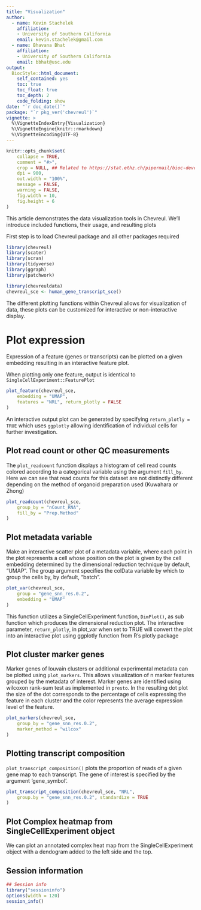 ```yaml
---
title: "Visualization"
author: 
  - name: Kevin Stachelek
    affiliation:
    - University of Southern California   
    email: kevin.stachelek@gmail.com
  - name: Bhavana Bhat
    affiliation:
    - University of Southern California   
    email: bbhat@usc.edu
output: 
  BiocStyle::html_document:
    self_contained: yes
    toc: true
    toc_float: true
    toc_depth: 2
    code_folding: show
date: "`r doc_date()`"
package: "`r pkg_ver('chevreul')`"
vignette: >
  %\VignetteIndexEntry{Visualization}
  %\VignetteEngine{knitr::rmarkdown}
  %\VignetteEncoding{UTF-8}  
---
```


```r
knitr::opts_chunk$set(
    collapse = TRUE,
    comment = "#>",
    crop = NULL, ## Related to https://stat.ethz.ch/pipermail/bioc-devel/2020-April/016656.html
    dpi = 900,
    out.width = "100%",
    message = FALSE,
    warning = FALSE,
    fig.width = 10,
    fig.height = 6
)

```

This article demonstrates the data visualization tools in Chevreul. We'll 
introduce included functions, their usage, and resulting plots 

First step is to load Chevreul package and all other packages required 

```r
library(chevreul)
library(scater)
library(scran)
library(tidyverse)
library(ggraph)
library(patchwork)

library(chevreuldata)
chevreul_sce <- human_gene_transcript_sce()
```


The different plotting functions within Chevreul allows for visualization of 
data, these plots can be customized for interactive or non-interactive display.

# Plot expression 

Expression of a feature (genes or transcripts) can be plotted on a given 
embedding resulting in an interactive feature plot. 

When plotting only one feature, output is identical to 
`SingleCellExperiment::FeaturePlot` 
 
```r
plot_feature(chevreul_sce,
    embedding = "UMAP",
    features = "NRL", return_plotly = FALSE
)
```


An interactive output plot can be generated by specifying `return_plotly = TRUE`
which uses `ggplotly` allowing identification of individual cells for further 
investigation.

## Plot read count or other QC measurements

The `plot_readcount` function displays a histogram of cell read counts colored 
according to a categorical variable using the argument `fill_by`. Here we can 
see that read counts for this dataset are not distinctly different depending on
the method of organoid preparation used (Kuwahara or Zhong)

```r
plot_readcount(chevreul_sce,
    group_by = "nCount_RNA",
    fill_by = "Prep.Method"
)
```

## Plot metadata variable

Make an interactive scatter plot of a metadata variable, where each point in
the plot represents a cell whose position on the plot is given by the cell 
embedding determined by the dimensional reduction technique by default, "UMAP".
The group argument specifies the colData variable by which to group the cells 
by, by default, "batch".

```r
plot_var(chevreul_sce,
    group = "gene_snn_res.0.2",
    embedding = "UMAP"
)
```

This function utilizes a SingleCellExperiment function, `DimPlot()`, as sub 
function which produces the dimensional reduction plot. The interactive 
parameter, `return_plotly`, in plot_var when set to TRUE will convert the 
plot into an interactive plot using ggplotly function from R's plotly package

## Plot cluster marker genes  

Marker genes of louvain clusters or additional experimental metadata can be 
plotted using `plot_markers`. This allows visualization of n marker features 
grouped by the metadata of interest. Marker genes are identified using wilcoxon 
rank-sum test as implemented in `presto`. In the resulting dot plot the size 
of the dot corresponds to the percentage of cells expressing the feature in 
each cluster and the color represents the average expression level of the 
feature. 


```r
plot_markers(chevreul_sce,
    group_by = "gene_snn_res.0.2",
    marker_method = "wilcox"
)
```

## Plotting transcript composition

`plot_transcript_composition()` plots the proportion of reads of a given gene
map to each transcript. The gene of interest is specified by the argument 
'gene_symbol'. 
 
```r
plot_transcript_composition(chevreul_sce, "NRL",
    group.by = "gene_snn_res.0.2", standardize = TRUE
)
```

## Plot Complex heatmap from SingleCellExperiment object 

We can plot an annotated complex heat map from the SingleCellExperiment object 
with a dendogram added to the left side and the top.

## Session information

```r
## Session info
library("sessioninfo")
options(width = 120)
session_info()
```
